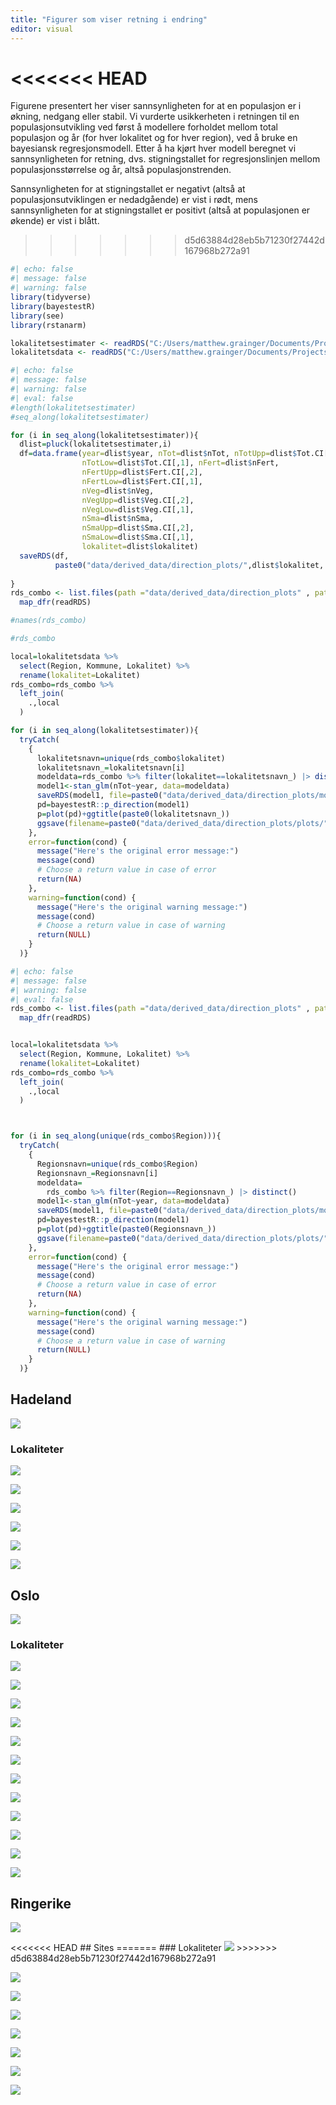 ```yaml
---
title: "Figurer som viser retning i endring"
editor: visual
---
```


<<<<<<< HEAD
=======
Figurene presentert her viser sannsynligheten for at en populasjon er i økning, nedgang eller stabil. Vi vurderte usikkerheten i retningen til en populasjonsutvikling ved først å modellere forholdet mellom total populasjon og år (for hver lokalitet og for hver region), ved å bruke en bayesiansk regresjonsmodell. Etter å ha kjørt hver modell beregnet vi sannsynligheten for retning, dvs. stigningstallet for regresjonslinjen mellom populasjonsstørrelse og år, altså populasjonstrenden. 

Sannsynligheten for at stigningstallet er negativt (altså at populasjonsutviklingen er nedadgående) er vist i rødt, mens sannsynligheten for at stigningstallet er positivt (altså at populasjonen er økende) er vist i blått. 





>>>>>>> d5d63884d28eb5b71230f27442d167968b272a91
```r
#| echo: false
#| message: false
#| warning: false
library(tidyverse)
library(bayestestR)
library(see)
library(rstanarm)

lokalitetsestimater <- readRDS("C:/Users/matthew.grainger/Documents/Projects_in_development/Dragehode2023/data/derived_data/lokalitetsestimater.RDS")
lokalitetsdata <- readRDS("C:/Users/matthew.grainger/Documents/Projects_in_development/Dragehode2023/data/lokalitetsdata.RDS")
```

```r
#| echo: false
#| message: false
#| warning: false
#| eval: false
#length(lokalitetsestimater)
#seq_along(lokalitetsestimater)

for (i in seq_along(lokalitetsestimater)){
  dlist=pluck(lokalitetsestimater,i)
  df=data.frame(year=dlist$year, nTot=dlist$nTot, nTotUpp=dlist$Tot.CI[,2],
                nTotLow=dlist$Tot.CI[,1], nFert=dlist$nFert,
                nFertUpp=dlist$Fert.CI[,2],
                nFertLow=dlist$Fert.CI[,1], 
                nVeg=dlist$nVeg,
                nVegUpp=dlist$Veg.CI[,2],
                nVegLow=dlist$Veg.CI[,1],
                nSma=dlist$nSma,
                nSmaUpp=dlist$Sma.CI[,2],
                nSmaLow=dlist$Sma.CI[,1],
                lokalitet=dlist$lokalitet)
  saveRDS(df, 
          paste0("data/derived_data/direction_plots/",dlist$lokalitet, "_data.RDS"))
  
}
rds_combo <- list.files(path ="data/derived_data/direction_plots" , pattern = "*.RDS", full.names = TRUE ) %>%
  map_dfr(readRDS)

#names(rds_combo)

#rds_combo

local=lokalitetsdata %>% 
  select(Region, Kommune, Lokalitet) %>% 
  rename(lokalitet=Lokalitet)
rds_combo=rds_combo %>% 
  left_join(
    .,local
  )

for (i in seq_along(lokalitetsestimater)){
  tryCatch(
    {
      lokalitetsnavn=unique(rds_combo$lokalitet)
      lokalitetsnavn_=lokalitetsnavn[i]
      modeldata=rds_combo %>% filter(lokalitet==lokalitetsnavn_) |> distinct()
      model1<-stan_glm(nTot~year, data=modeldata)
      saveRDS(model1, file=paste0("data/derived_data/direction_plots/models/",lokalitetsnavn_, ".RDS"))
      pd=bayestestR::p_direction(model1)
      p=plot(pd)+ggtitle(paste0(lokalitetsnavn_))
      ggsave(filename=paste0("data/derived_data/direction_plots/plots/", lokalitetsnavn_,".png"),plot = last_plot())
    },
    error=function(cond) {
      message("Here's the original error message:")
      message(cond)
      # Choose a return value in case of error
      return(NA)
    },
    warning=function(cond) {
      message("Here's the original warning message:")
      message(cond)
      # Choose a return value in case of warning
      return(NULL)
    }
  )}


```

```r
#| echo: false
#| message: false
#| warning: false
#| eval: false
rds_combo <- list.files(path ="data/derived_data/direction_plots" , pattern = "*.RDS", full.names = TRUE ) %>%
  map_dfr(readRDS)


local=lokalitetsdata %>% 
  select(Region, Kommune, Lokalitet) %>% 
  rename(lokalitet=Lokalitet)
rds_combo=rds_combo %>% 
  left_join(
    .,local
  )



for (i in seq_along(unique(rds_combo$Region))){
  tryCatch(
    {
      Regionsnavn=unique(rds_combo$Region)
      Regionsnavn_=Regionsnavn[i]
      modeldata=
        rds_combo %>% filter(Region==Regionsnavn_) |> distinct()
      model1<-stan_glm(nTot~year, data=modeldata)
      saveRDS(model1, file=paste0("data/derived_data/direction_plots/models/",Regionsnavn_, ".RDS"))
      pd=bayestestR::p_direction(model1)
      p=plot(pd)+ggtitle(paste0(Regionsnavn_))
      ggsave(filename=paste0("data/derived_data/direction_plots/plots/", Regionsnavn_,".png"),plot = last_plot())
    },
    error=function(cond) {
      message("Here's the original error message:")
      message(cond)
      # Choose a return value in case of error
      return(NA)
    },
    warning=function(cond) {
      message("Here's the original warning message:")
      message(cond)
      # Choose a return value in case of warning
      return(NULL)
    }
  )}

```

## Hadeland

![](data/derived_data/direction_plots/plots/Hadeland.png)

### Lokaliteter

![](data/derived_data/direction_plots/plots/Aslaksrud.png)

![](data/derived_data/direction_plots/plots/Falang.png)

![](data/derived_data/direction_plots/plots/Gjefsen.png)

![](data/derived_data/direction_plots/plots/Gran%20sykehjem.png)

![](data/derived_data/direction_plots/plots/Grindaker.png)

![](data/derived_data/direction_plots/plots/Lyngstad%20Vestre.png)

## Oslo

![](data/derived_data/direction_plots/plots/Oslo.png)

### Lokaliteter

![](data/derived_data/direction_plots/plots/Ekebergskråningen.png)

![](data/derived_data/direction_plots/plots/Heggholmen.png)

![](data/derived_data/direction_plots/plots/Horgen.png)

![](data/derived_data/direction_plots/plots/Hovedøya%20V.png)

![](data/derived_data/direction_plots/plots/Hovedøya.png)

![](data/derived_data/direction_plots/plots/Kalvøya.png)

![](data/derived_data/direction_plots/plots/Møllerenga.png)

![](data/derived_data/direction_plots/plots/Spireodden.png)

![](data/derived_data/direction_plots/plots/Storøykilen.png)

![](data/derived_data/direction_plots/plots/Svartorseter.png)

![](data/derived_data/direction_plots/plots/Telenor.png)

![](data/derived_data/direction_plots/plots/Vendelenga.png)

## Ringerike

![](data/derived_data/direction_plots/plots/Ringerike.png)

<<<<<<< HEAD
## Sites
=======
### Lokaliteter
![](data/derived_data/direction_plots/plots/Auren.png) 
>>>>>>> d5d63884d28eb5b71230f27442d167968b272a91

![](data/derived_data/direction_plots/plots/Auren.png)

![](data/derived_data/direction_plots/plots/Buss-stopp.png)

![](data/derived_data/direction_plots/plots/Haugsbygd,%20vestvendt%20vegskråning.png)

![](data/derived_data/direction_plots/plots/Hurumåsen.png)

![](data/derived_data/direction_plots/plots/Nordre%20Ultvet.png)

![](data/derived_data/direction_plots/plots/Ultvet%20SØ.png)

![](data/derived_data/direction_plots/plots/Åsaporten%20NØ.png)
